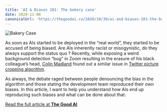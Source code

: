 ```yaml
---
title: 'AI & Biases 101: The bakery case'
date: 2020-11-06
canonicalUrl: 'https://thegoodai.co/2020/10/30/ai-and-biases-101-the-bakery-case/'
---
```


![Bakery Case](./bakery-case.jpg)

As soon as AIs started to be deployed in the “real world”, they started to be
accused of being biased. Are AIs inherently racist or misogynistic, do they
always support the status quo ? Recently, while exposing a weird background
detection “bug” in Zoom resulting in the erasure of his black colleague’s head,
[Colin Madland](https://twitter.com/colinmadland) found out a similar issue in
[Twitter picture cropping algorithm](https://twitter.com/colinmadland/status/1307111816250748933?s=20).

As always, the debate raged between people denouncing the bias in the algorithm
and those stating the development team reproduced their own biases. In this
article, I want to help you understand how AIs end up reproducing such biases
and what can be done about that.

[Read the full article at **The Good AI**](https://thegoodai.co/2020/10/30/ai-and-biases-101-the-bakery-case/)
